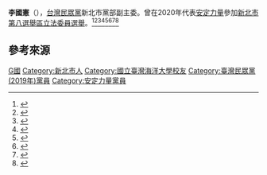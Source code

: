 '''李國憲'''（{{bd|1969年|12月25日}}），[[台灣民眾黨_(2019年)|台灣民眾黨]]新北市黨部副主委。曾在2020年代表[[安定力量|安定力量]]參加[[新北市第八選舉區_(立法委員)|新北市第八選舉區立法委員選舉]]。<ref>{{cite news |title=騎單車穿越美景！超熱血「關島鐵人三項」台灣首參賽 |url=https://travel.ettoday.net/article/709058.htm |agency=ETtoday旅遊雲 |date=2016-06-01 |accessdate=2021-03-22 |archive-date=2016-08-08 |archive-url=https://web.archive.org/web/20160808065904/http://travel.ettoday.net/article/709058.htm |dead-url=no }}</ref><ref>{{cite web |author1=瀅瀅 |author2=鄧穎謙 |title=大佳路跑團創辦人Q爸李國憲：如果能，我願意一直突破嘗試到人生最後一刻 |url=https://www.sportsplanetmag.com/article/desc/16082915370987938 |website=運動星球 |date=2016-08-29 |access-date=2021-03-22 |archive-date=2021-03-07 |archive-url=https://web.archive.org/web/20210307114138/https://www.sportsplanetmag.com/article/desc/16082915370987938 |dead-url=no }}</ref><ref>{{cite news |author1=王良博 |title=安定力量提名10人選立委　蔡英文產業顧問、罷昌發起人入列 |url=https://www.upmedia.mg/news_info.php?SerialNo=72191 |agency=上報 |date=2019-09-27}}</ref><ref>{{cite news |author1=謝振寶 |title=李國憲 擁抱快樂斜槓生活 |url=https://readers.ctee.com.tw/cm/20210321/a12aa12/1115795/810d46a093947d07f3464cb9368a3b4d/share |agency=工商時報 |date=2021-03-21}}</ref><ref>{{cite news |title=王婉諭批民眾黨與反同站一起　「前後不一，還敢說支持平權」 |url=https://tw.appledaily.com/politics/20210322/NWZ2I3IZS5BQXMZLC6RP66GL44/ |agency=蘋果新聞網 |date=2021-03-22 |accessdate=2021-03-22 |archive-date=2021-03-22 |archive-url=https://web.archive.org/web/20210322063924/https://tw.appledaily.com/politics/20210322/NWZ2I3IZS5BQXMZLC6RP66GL44/ |dead-url=no }}</ref><ref>{{cite news |author1=劉懿萱 |title=與反同站一起？王婉諭狠批民眾黨　發言人：我個人不能接受 |url=https://www.setn.com/News.aspx?NewsID=914325 |agency=三立新聞網 |date=2021-03-22 |accessdate=2021-03-22 |archive-date=2021-03-22 |archive-url=https://web.archive.org/web/20210322113526/https://www.setn.com/News.aspx?NewsID=914325 |dead-url=no }}</ref><ref>{{cite news |author1=周煊惠 |title=新北黨部副主委「反同」？ 民眾黨：願認同本黨理念者 沒拒絕的理由 |url=https://newtalk.tw/news/view/2021-03-22/552517 |agency=新頭殼 |date=2021-03-22 |accessdate=2021-03-22 |archive-date=2021-03-23 |archive-url=https://web.archive.org/web/20210323154227/https://newtalk.tw/news/view/2021-03-22/552517 |dead-url=no }}</ref><ref>{{cite news |author1=徐文鴻 |title=民眾黨去年組隊挺同志　延攬「反同大將」當幹部引熱議 |url=https://www.mirrormedia.mg/story/20210322edi037/ |agency=鏡週刊 |date=2021-03-22}}</ref>

==參考來源==
{{reflist}}

[[Category:李姓|G國]]
[[Category:新北市人|Category:新北市人]]
[[Category:國立臺灣海洋大學校友|Category:國立臺灣海洋大學校友]]
[[Category:臺灣民眾黨(2019年)黨員|Category:臺灣民眾黨(2019年)黨員]]
[[Category:安定力量黨員|Category:安定力量黨員]]